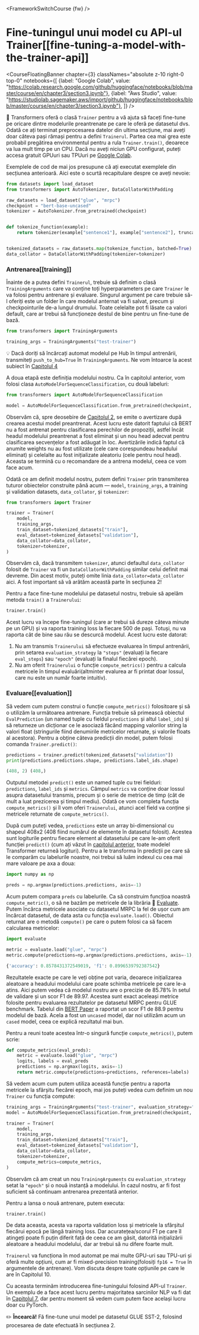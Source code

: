 
<FrameworkSwitchCourse {fw} />

# Fine-tuningul unui model cu API-ul Trainer[[fine-tuning-a-model-with-the-trainer-api]]

<CourseFloatingBanner chapter={3}
  classNames="absolute z-10 right-0 top-0"
  notebooks={[ 
    {label: "Google Colab", value: "https://colab.research.google.com/github/huggingface/notebooks/blob/master/course/en/chapter3/section3.ipynb"},
    {label: "Aws Studio", value: "https://studiolab.sagemaker.aws/import/github/huggingface/notebooks/blob/master/course/en/chapter3/section3.ipynb"},
]} />

<Youtube id="nvBXf7s7vTI"/>

🤗 Transformers oferă o clasă `Trainer` pentru a vă ajuta să faceți fine-tune pe oricare dintre modelurile preantrenate pe care le oferă pe datasetul dvs. Odată ce ați terminat preprocesarea datelor din ultima secțiune, mai aveți doar câteva pași rămași pentru a defini `Trainerul`. Partea cea mai grea este probabil pregătirea environmentul pentru a rula `Trainer.train()`, deoarece va lua mult timp pe un CPU. Dacă nu aveți niciun GPU configurat, puteți accesa gratuit GPUuri sau TPUuri pe [Google Colab](https://colab.research.google.com/).

Exemplele de cod de mai jos presupune că ați executat exemplele din secțiunea anterioară. Aici este o scurtă recapitulare despre ce aveți nevoie:

```py
from datasets import load_dataset
from transformers import AutoTokenizer, DataCollatorWithPadding

raw_datasets = load_dataset("glue", "mrpc")
checkpoint = "bert-base-uncased"
tokenizer = AutoTokenizer.from_pretrained(checkpoint)


def tokenize_function(example):
    return tokenizer(example["sentence1"], example["sentence2"], truncation=True)


tokenized_datasets = raw_datasets.map(tokenize_function, batched=True)
data_collator = DataCollatorWithPadding(tokenizer=tokenizer)
```

### Antrenarea[[training]]

Înainte de a putea defini `Trainerul`, trebuie să definim o clasă `TrainingArguments` care va conține toți hyperparameters pe care `Trainer` le va folosi pentru antrenare și evaluare. Singurul argument pe care trebuie să-l oferiți este un folder în care modelul anternat va fi salvat, precum și checkpointurile de-a lungul drumului. Toate celelalte pot fi lăsate ca valori default, care ar trebui să funcționeze destul de bine pentru un fine-tune de bază.

```py
from transformers import TrainingArguments

training_args = TrainingArguments("test-trainer")
```

<Tip>

💡 Dacă doriți să încărcați automat modelul pe Hub în timpul antrenării, transmiteți `push_to_hub=True` în `TrainingArguments`. Ne vom întoarce la acest subiect în [Capitolul 4](/course/chapter4/3)

</Tip>

A doua etapă este definiția modelului nostru. Ca în capitolul anterior, vom folosi clasa `AutoModelForSequenceClassification`, cu două labeluri:

```py
from transformers import AutoModelForSequenceClassification

model = AutoModelForSequenceClassification.from_pretrained(checkpoint, num_labels=2)
```

Observăm că, spre deosebire de [Capitolul 2](/course/chapter2), se emite o avertizare după crearea acestui model preantrenat. Acest lucru este datorit faptului că BERT nu a fost antrenat pentru clasificarea perechilor de propoziții, astfel încât headul modelului preantrenat a fost eliminat și un nou head adecvat pentru clasificarea secvențelor a fost adăugat în loc. Avertizările indică faptul că anumite weights nu au fost utilizate (cele care corespundeau headului eliminat) și celelalte au fost inițializate aleatoriu (cele pentru noul head). Aceasta se termină cu o recomandare de a antrena modelul, ceea ce vom face acum.

Odată ce am definit modelul nostru, putem defini `Trainer` prin transmiterea tuturor obiectelor construite până acum — `model`, `training_args`, a training și validation datasets, `data_collator`, și `tokenizer`:

```py
from transformers import Trainer

trainer = Trainer(
    model,
    training_args,
    train_dataset=tokenized_datasets["train"],
    eval_dataset=tokenized_datasets["validation"],
    data_collator=data_collator,
    tokenizer=tokenizer,
)
```

Observăm că, dacă transmitem `tokenizer`, atunci defaultul `data_collator` folosit de `Trainer` va fi un `DataCollatorWithPadding` similar celui definit mai devreme. Din acest motiv, puteți omite linia `data_collator=data_collator` aici. A fost important să vă arătăm această parte în secțiunea 2!

Pentru a face fine-tune modelului pe datasetul nostru, trebuie să apelăm metoda `train()` a `Trainerului`:

```py
trainer.train()
```

Acest lucru va începe fine-tuningul (care ar trebui să dureze câteva minute pe un GPU) și va raporta training loss la fiecare 500 de pași. Totuși, nu va raporta cât de bine sau rău se descurcă modelul. Acest lucru este datorat:

1. Nu am transmis `Trainerului` să efectueze evaluarea în timpul antrenării, prin setarea `evaluation_strategy` la `"steps"` (evaluați la fiecare `eval_steps`) sau `"epoch"` (evaluați la finalul fiecărei epoch).
2. Nu am oferit `Trainerului` o funcție `compute_metrics()` pentru a calcula metricele în timpul evaluări(altminter evalurea ar fi printat doar lossul, care nu este un număr foarte intuitiv).

### Evaluare[[evaluation]]

Să vedem cum putem construi o funcție `compute_metrics()` folositoare și să o utilizăm la următoarea antrenare. Funcția trebuie să primească obiectul `EvalPrediction` (un named tuple cu fieldul `predictions` și altul `label_ids`) și să returneze un dicționar ce le asociază făcând mapping valorilor string la valori float (stringurile fiind denumirile metricelor returnate, și valorile floats al acestora). Pentru a obține câteva predicții din model, putem folosi comanda `Trainer.predict()`:

```py
predictions = trainer.predict(tokenized_datasets["validation"])
print(predictions.predictions.shape, predictions.label_ids.shape)
```

```python out
(408, 2) (408,)
```

Outputul metodei `predict()` este un named tuple  cu trei fielduri: `predictions`, `label_ids` și `metrics`. Câmpul `metrics` va conține doar lossul asupra datasetului transmis, precum și o serie de metrice de timp (cât de mult a luat prezicerea și timpul mediu). Odată ce vom completa funcția `compute_metrics()` și îl vom oferi `Trainerului`, atunci acel field va conține și metricele returnate de `compute_metrics()`.

După cum puteți vedea, `predictions` este un array bi-dimensional cu shapeul 408x2 (408 fiind numărul de elemente în datasetul folosit). Acestea sunt logiturile pentru fiecare element al datasetului pe care le-am oferit funcției `predict()` (cum ați văzut în [capitolul anterior](/course/chapter2), toate modelel Transformer returneă logituri). Pentru a le transforma în predicții pe care să le comparăm cu labelurile noastre, noi trebui să luăm indexul cu cea mai mare valoare pe axa a doua:


```py
import numpy as np

preds = np.argmax(predictions.predictions, axis=-1)
```

Acum putem compara `preds` cu labelurile. Ca să construim funcțioa noastră `compute_metric()`, o să ne bazăm pe metricele de la librăria 🤗 [Evaluate](https://github.com/huggingface/evaluate/). Putem încărca metricele asociate cu datasetul MRPC la fel de ușor cum am încărcat datasetul, de data asta cu funcția `evaluate.load()`. Obiectul returnat are o metodă `compute()` pe care o putem folosi ca să facem calcularea metricelor:

```py
import evaluate

metric = evaluate.load("glue", "mrpc")
metric.compute(predictions=np.argmax(predictions.predictions, axis=-1), references=predictions.label_ids)
```

```python out
{'accuracy': 0.8578431372549019, 'f1': 0.8996539792387542}
```

Rezultatele exacte pe care le veți obține pot varia, deoarece inițializarea aleatoare a headului modelului care poate schimba metricele pe care le-a atins. Aici putem vedea că modelul nostru are o precizie de 85.78% în setul de validare și un scor F1 de 89.97. Acestea sunt exact aceleași metrice folosite pentru evaluarea rezultatelor pe datasetul MRPC pentru GLUE benchmark. Tabelul din [BERT Paper](https://arxiv.org/pdf/1810.04805.pdf) a raportat un scor F1 de 88.9 pentru modelul de bază. Acela a fost un `uncased` model, dar noi utilizăm acum un `cased` model, ceea ce explică rezultatul mai bun.

Pentru a reuni toate acestea într-o singură funcție `compute_metrics()`, putem scrie:

```py
def compute_metrics(eval_preds):
    metric = evaluate.load("glue", "mrpc")
    logits, labels = eval_preds
    predictions = np.argmax(logits, axis=-1)
    return metric.compute(predictions=predictions, references=labels)
```

Să vedem acum cum putem utiliza această funcție pentru a raporta metricele la sfârșitu fiecărei epoch, mai jos puteți vedea cum definim un nou `Trainer` cu funcția compute:

```py
training_args = TrainingArguments("test-trainer", evaluation_strategy="epoch")
model = AutoModelForSequenceClassification.from_pretrained(checkpoint, num_labels=2)

trainer = Trainer(
    model,
    training_args,
    train_dataset=tokenized_datasets["train"],
    eval_dataset=tokenized_datasets["validation"],
    data_collator=data_collator,
    tokenizer=tokenizer,
    compute_metrics=compute_metrics,
)
```

Observăm că am creat un nou `TrainingArguments` cu `evaluation_strategy` setat la `"epoch"` și o nouă instanță a modelului. În cazul nostru, ar fi fost suficient să continuam antrenarea prezentată anterior.

Pentru a lansa o nouă antrenare, putem executa:

```py
trainer.train()
```

De data aceasta, acesta va raporta validation loss și metricele la sfârșitul fiecărui epocă pe lângă training loss. Dar acuratețea/scorul F1 pe care îl atingeți poate fi puțin diferit față de ceea ce am găsit, datorită inițializării aleatoare a headului modelului, dar ar trebui să nu difere foarte mult.

`Trainerul` va funcționa în mod automat pe mai multe GPU-uri sau TPU-uri și oferă multe opțiuni, cum ar fi mixed-precision training(folosiți `fp16 = True` în argumentele de antrenare). Vom discuta despre toate opțiunile pe care le are în Capitolul 10.

Cu aceasta terminăm introducerea fine-tuningului folosind API-ul `Trainer`. Un exemplu de a face acest lucru pentru majoritatea sarcinilor NLP va fi dat în [Capitolul 7](/course/chapter7), dar pentru moment să vedem cum putem face același lucru doar cu PyTorch.

<Tip>

✏️ **Încearcă!** Fă fine-tune unui model pe datasetul GLUE SST-2, folosind procesarea de date efectuată în secțiunea 2.

</Tip>
